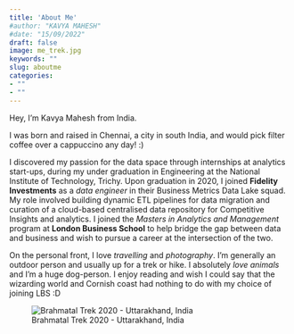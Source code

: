 ```yaml
---
title: 'About Me'
#author: "KAVYA MAHESH"
#date: "15/09/2022"
draft: false
image: me_trek.jpg
keywords: ""
slug: aboutme
categories: 
- ""
- ""
---
```


Hey, I'm Kavya Mahesh from India.

I was born and raised in Chennai, a city in south India, and would pick filter coffee over a cappuccino any day! :)

I discovered my passion for the data space through internships at analytics start-ups, during my under graduation in Engineering at the National Institute of Technology, Trichy. Upon graduation in 2020, I joined **Fidelity Investments** as a *data engineer* in their Business Metrics Data Lake squad. My role involved building dynamic ETL pipelines for data migration and curation of a cloud-based centralised data repository for Competitive Insights and analytics. I joined the *Masters in Analytics and Management* program at **London Business School** to help bridge the gap between data and business and wish to pursue a career at the intersection of the two.

On the personal front, I love *travelling* and *photography*. I'm generally an outdoor person and usually up for a trek or hike. I absolutely *love animals* and I'm a huge dog-person. I enjoy reading and wish I could say that the wizarding world and Cornish coast had nothing to do with my choice of joining LBS :D

![Brahmatal Trek 2020 - Uttarakhand, India](trek.jpg){out.width="200px"}


